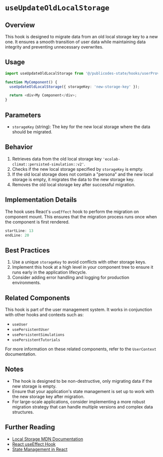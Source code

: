 # `useUpdateOldLocalStorage`

## Overview

This hook is designed to migrate data from an old local storage key to a new one. It ensures a smooth transition of user data while maintaining data integrity and preventing unnecessary overwrites.

## Usage

```typescript
import useUpdateOldLocalStorage from '@/publicodes-state/hooks/userProvider/useOldLocalStorage';

function MyComponent() {
  useUpdateOldLocalStorage({ storageKey: 'new-storage-key' });

  return <div>My Component</div>;
}
```

## Parameters

- `storageKey` (string): The key for the new local storage where the data should be migrated.

## Behavior

1. Retrieves data from the old local storage key `'ecolab-climat::persisted-simulation::v2'`.
2. Checks if the new local storage specified by `storageKey` is empty.
3. If the old local storage does not contain a "persona" and the new local storage is empty, it migrates the data to the new storage key.
4. Removes the old local storage key after successful migration.

## Implementation Details

The hook uses React's `useEffect` hook to perform the migration on component mount. This ensures that the migration process runs once when the component is first rendered.

```typescript
startLine: 13
endLine: 20
```

## Best Practices

1. Use a unique `storageKey` to avoid conflicts with other storage keys.
2. Implement this hook at a high level in your component tree to ensure it runs early in the application lifecycle.
3. Consider adding error handling and logging for production environments.

## Related Components

This hook is part of the user management system. It works in conjunction with other hooks and contexts such as:

- `useUser`
- `usePersistentUser`
- `usePersistentSimulations`
- `usePersistentTutorials`

For more information on these related components, refer to the `UserContext` documentation.

## Notes

- The hook is designed to be non-destructive, only migrating data if the new storage is empty.
- Ensure that your application's state management is set up to work with the new storage key after migration.
- For large-scale applications, consider implementing a more robust migration strategy that can handle multiple versions and complex data structures.

## Further Reading

- [Local Storage MDN Documentation](https://developer.mozilla.org/en-US/docs/Web/API/Window/localStorage)
- [React useEffect Hook](https://reactjs.org/docs/hooks-effect.html)
- [State Management in React](https://reactjs.org/docs/state-and-lifecycle.html)
